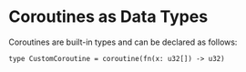 # Coroutines as Data Types

Coroutines are built-in types and can be declared as follows:

```tc
type CustomCoroutine = coroutine(fn(x: u32[]) -> u32)
```

